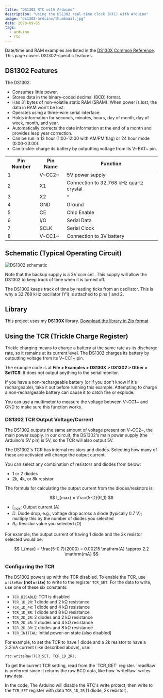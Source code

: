 ```yaml
---
title: "DS1302 RTC with Arduino"
description: "Using the DS1302 real-time clock (RTC) with Arduino"
image: "ds1302-arduino/thumbnail.jpg"
date: 2020-09-05
tags:
  - arduino
  - rtc
---
```



Date/time and RAM examples are listed in the [DS130X Common Reference](/articles/ds130x-reference/). This page covers DS1302-specific features.

## DS1302 Features

The DS1302:

- Consumes little power.
- Stores data in the binary-coded decimal (BCD) format.
- Has 31 bytes of non-volatile static RAM (SRAM). When power is lost, the data in RAM won't be lost.
- Operates using a three-wire serial interface.
- Holds information for seconds, minutes, hours, day of month, day of week, month, and year.
- Automatically corrects the date information at the end of a month and provides leap year correction.
- Can be run in 12 hour (1:00-12:00 with AM/PM flag) or 24 hour mode (0:00-23:00).
- Can trickle-charge its battery by outputting voltage from its V~BAT~ pin.

| Pin Number | Pin Name | Function                                |
| ---------- | -------- | --------------------------------------- |
| 1          | V~CC2~   | 5V power supply                         |
| 2          | X1       | Connection to 32.768 kHz quartz crystal |
| 3          | X2       | ^                                       |
| 4          | GND      | Ground                                  |
| 5          | CE       | Chip Enable                             |
| 6          | I/O      | Serial Data                             |
| 7          | SCLK     | Serial Clock                            |
| 8          | V~CC1~   | Connection to 3V battery                |

## Schematic (Typical Operating Circuit)

![DS1302 schematic](@img/ds1302-arduino/schematic.png)

Note that the backup supply is a 3V coin cell. This supply will allow the DS1302 to keep track of time when it is turned off.

The DS1302 keeps track of time by reading ticks from an oscillator. This is why a 32.768 kHz oscillator (Y1) is attached to pins 1 and 2.

## Library

This project uses my **DS130X** library. [Download the library in Zip format](/zipped/DS130X.zip)

## Using the TCR (Trickle Charge Register)

Trickle charging means to charge a battery at the same rate as its discharge rate, so it remains at its current level. The DS1302 charges its battery by outputting voltage from its V~CC1~ pin.

The example code is at **File > Examples > DS130X > DS1302 > Other > SetTCR**. It does not output anything to the serial monitor.

<Alert type="important">
  If you have a non-rechargeable battery (or if you don't know if it's rechargeable), take it out before running this example. Attempting to charge a non-rechargeable battery can cause it to catch fire or explode.

  You can use a multimeter to measure the voltage between V~CC1~ and GND to make sure this function works.
</Alert>

<CodeFile src="downloads/DS130X/examples/DS1302/Other/SetTCR/SetTCR.ino" />

### DS1302 TCR Output Voltage/Current

The DS1302 outputs the same amount of voltage present on V~CC2~, the main power supply. In our circuit, the DS1302's main power supply (the Arduino's 5V pin) is 5V, so the TCR will also output 5V.

The DS1302's TCR has internal resistors and diodes. Selecting how many of these are activated will change the output current.

You can select any combination of resistors and diodes from below:

- 1 or 2 diodes
- 2k, 4k, or 8k resistor

The formula for calculating the output current from the diodes/resistors is:

$$
I_{max} = \frac{5-D}{R_1}
$$

- $I_{max}$: Output current (A)
- $D$: Diode drop, e.g., voltage drop across a diode (typically 0.7 V); multiply this by the number of diodes you selected
- $R_1$: Resistor value you selected (&ohm;)

For example, the output current of having 1 diode and the 2k resistor selected would be:

$$
I_{max} = \frac{5-0.7}{2000} = 0.00215 \mathrm{A} \approx 2.2 \mathrm{mA}
$$

### Configuring the TCR

The DS1302 powers up with the TCR disabled. To enable the TCR, use `writeRaw` **(not `write`)** to write to the register `TCR_SET`. For the data to write, use one of these six constants:

- `TCR_DISABLE`: TCR is disabled
- `TCR_1D_2R`: 1 diode and 2 k&ohm; resistance
- `TCR_1D_4R`: 1 diode and 4 k&ohm; resistance
- `TCR_1D_8R`: 1 diode and 8 k&ohm; resistance
- `TCR_2D_2R`: 2 diodes and 2 k&ohm; resistance
- `TCR_2D_4R`: 2 diodes and 4 k&ohm; resistance
- `TCR_2D_8R`: 2 diodes and 8 k&ohm; resistance
- `TCR_INITIAL`: Initial power-on state (also disabled)

For example, to set the TCR to have 1 diode and a 2k resistor to have a 2.2mA current (like described above), use:

```cpp
rtc.writeRaw(TCR_SET, TCR_1D_2R);
```

<Alert>
  To get the current TCR setting, read from the `TCR_GET` register. `readRaw` is preferred since it returns the raw BCD data, like how `writeRaw` writes raw data.
</Alert>

In the code, The Arduino will disable the RTC's write protect, then write to the `TCR_SET` register with data `TCR_1D_2R` (1 diode, 2k resistor).
